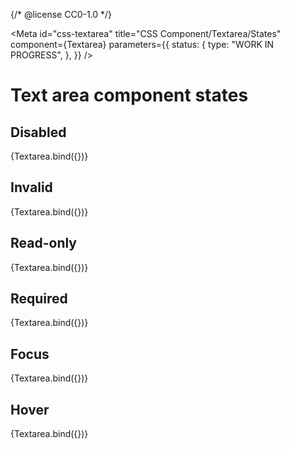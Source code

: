 {/* @license CC0-1.0 */}


<Meta
  id="css-textarea"
  title="CSS Component/Textarea/States"
  component={Textarea}
  parameters={{
    status: {
      type: "WORK IN PROGRESS",
    },
  }}
/>

# Text area component states

## Disabled

<Canvas>
  <Story
    name="disabled"
    args={{
      ...exampleArgs,
      disabled: true,
    }}
  >
    {Textarea.bind({})}
  </Story>
</Canvas>

## Invalid

<Canvas>
  <Story
    name="invalid"
    args={{
      ...exampleArgs,
      invalid: true,
    }}
  >
    {Textarea.bind({})}
  </Story>
</Canvas>

## Read-only

<Canvas>
  <Story
    name="read-only"
    args={{
      ...exampleArgs,
      readOnly: true,
    }}
  >
    {Textarea.bind({})}
  </Story>
</Canvas>

## Required

<Canvas>
  <Story
    name="required"
    args={{
      ...exampleArgs,
      required: true,
    }}
  >
    {Textarea.bind({})}
  </Story>
</Canvas>

## Focus

<Canvas>
  <Story
    name="focus"
    args={{
      ...exampleArgs,
      focus: true,
    }}
  >
    {Textarea.bind({})}
  </Story>
</Canvas>

## Hover

<Canvas>
  <Story
    name="hover"
    args={{
      ...exampleArgs,
      hover: true,
    }}
  >
    {Textarea.bind({})}
  </Story>
</Canvas>
